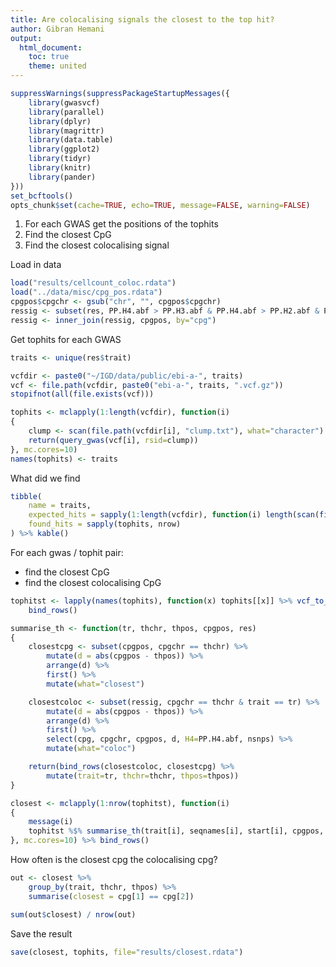 ```yaml
---
title: Are colocalising signals the closest to the top hit?
author: Gibran Hemani
output:
  html_document:
    toc: true
    theme: united
---
```


```r
suppressWarnings(suppressPackageStartupMessages({
	library(gwasvcf)
	library(parallel)
	library(dplyr)
	library(magrittr)
	library(data.table)
	library(ggplot2)
	library(tidyr)
	library(knitr)
	library(pander)
}))
set_bcftools()
opts_chunk$set(cache=TRUE, echo=TRUE, message=FALSE, warning=FALSE)
```



1. For each GWAS get the positions of the tophits
2. Find the closest CpG
3. Find the closest colocalising signal


Load in data

```r

load("results/cellcount_coloc.rdata")
load("../data/misc/cpg_pos.rdata")
cpgpos$cpgchr <- gsub("chr", "", cpgpos$cpgchr)
ressig <- subset(res, PP.H4.abf > PP.H3.abf & PP.H4.abf > PP.H2.abf & PP.H4.abf > PP.H1.abf & PP.H4.abf > PP.H0.abf)
ressig <- inner_join(ressig, cpgpos, by="cpg")
```

Get tophits for each GWAS

```r
traits <- unique(res$trait)

vcfdir <- paste0("~/IGD/data/public/ebi-a-", traits)
vcf <- file.path(vcfdir, paste0("ebi-a-", traits, ".vcf.gz"))
stopifnot(all(file.exists(vcf)))

tophits <- mclapply(1:length(vcfdir), function(i)
{
	clump <- scan(file.path(vcfdir[i], "clump.txt"), what="character")
	return(query_gwas(vcf[i], rsid=clump))
}, mc.cores=10)
names(tophits) <- traits

```

What did we find

```r
tibble(
	name = traits,
	expected_hits = sapply(1:length(vcfdir), function(i) length(scan(file.path(vcfdir[i], "clump.txt"), what="character"))),
	found_hits = sapply(tophits, nrow)
) %>% kable()
```

For each gwas / tophit pair:

- find the closest CpG
- find the closest colocalising CpG

```r

tophitst <- lapply(names(tophits), function(x) tophits[[x]] %>% vcf_to_granges() %>% as_tibble() %>% mutate(trait=x)) %>%
	bind_rows()

summarise_th <- function(tr, thchr, thpos, cpgpos, res)
{
	closestcpg <- subset(cpgpos, cpgchr == thchr) %>%
		mutate(d = abs(cpgpos - thpos)) %>%
		arrange(d) %>%
		first() %>% 
		mutate(what="closest")

	closestcoloc <- subset(ressig, cpgchr == thchr & trait == tr) %>%
		mutate(d = abs(cpgpos - thpos)) %>%
		arrange(d) %>%
		first() %>%
		select(cpg, cpgchr, cpgpos, d, H4=PP.H4.abf, nsnps) %>%
		mutate(what="coloc")

	return(bind_rows(closestcoloc, closestcpg) %>%
		mutate(trait=tr, thchr=thchr, thpos=thpos))
}

closest <- mclapply(1:nrow(tophitst), function(i)
{
	message(i)
	tophitst %$% summarise_th(trait[i], seqnames[i], start[i], cpgpos, res)
}, mc.cores=10) %>% bind_rows()

```

How often is the closest cpg the colocalising cpg?

```r
out <- closest %>%
	group_by(trait, thchr, thpos) %>%
	summarise(closest = cpg[1] == cpg[2])

sum(out$closest) / nrow(out)
```

Save the result

```r
save(closest, tophits, file="results/closest.rdata")
```
